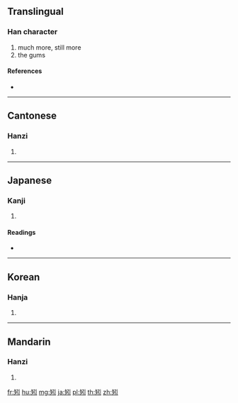{{character info/new}}
==Translingual==

===Han character===
{{Han char|rn=111|rad=矢|as=04|sn=9|four=22400|canj=OKNL}}

# much more, still more
# the gums

====References====
* {{Han ref|kx=0824.060|dkj=23938|dj=1236.030|hdz=42582.110|uh=77E7|ud=30695|bh=CFE8|bd=53224}}

----

==Cantonese==

===Hanzi===
{{yue-hanzi|jyut=|y=chan2}}

# {{defn|lang=yue|sort=矢04}}

----

==Japanese==

===Kanji===
{{ja-kanji|grade=|rs=矢04}}

# {{defn|lang=ja|sort=矢04}}

====Readings====
* {{ja-readings|on=[[しん]] (shin)|kun=[[いわにゃ]] (iwanya), [[はぐ]] (hagu), [[はぎ]] (hagi)|nanori=}}

----

==Korean==

===Hanja===
{{ko-hanja|hangeul=신|eumhun=|rv=sin|mr=sin|y=sin}}

# {{defn|lang=ko|sort=矢04}}

----

==Mandarin==

===Hanzi===
{{cmn-hanzi|pin=[[shěn]] ([[shen3]])|wg=shen<sup>3</sup>}}

# {{defn|lang=cmn|sort=矢04}}

[[fr:矧]]
[[hu:矧]]
[[mg:矧]]
[[ja:矧]]
[[pl:矧]]
[[th:矧]]
[[zh:矧]]